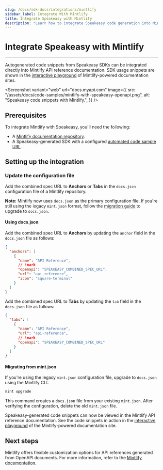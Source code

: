 ```yaml
---
slug: /docs/sdk-docs/integrations/mintlify
sidebar_label: Integrate With Mintlify
title: Integrate Speakeasy with Mintlify
description: "Learn how to integrate Speakeasy code generation into Mintlify docs."
---
```



# Integrate Speakeasy with Mintlify

---

Autogenerated code snippets from Speakeasy SDKs can be integrated directly into Mintlify API reference documentation. SDK usage snippets are shown in the [interactive playground](https://mintlify.com/docs/api-playground/overview) of Mintlify-powered documentation sites.

<Screenshot
  variant="web"
  url="docs.myapi.com"
  image={{
    src: "/assets/docs/code-samples/mintlify-with-speakeasy-openapi.png",
    alt: "Speakeasy code snippets with Mintlify.",
  }}
/>

## Prerequisites

To integrate Mintlify with Speakeasy, you'll need the following:

- A [Mintlify documentation repository](https://mintlify.com/docs/quickstart#creating-the-repository).
- A Speakeasy-generated SDK with a configured [automated code sample URL](/docs/sdk-docs/code-samples/automated-code-sample-urls).

## Setting up the integration

<GetPublicUrlSnippet />

### Update the configuration file

Add the combined spec URL to **Anchors** or **Tabs** in the `docs.json` configuration file of a Mintlify repository.

**Note:** Mintlify now uses `docs.json` as the primary configuration file. If you're still using the legacy `mint.json` format, follow the [migration guide](https://mintlify.com/docs/settings#upgrading-from-mintjson) to upgrade to `docs.json`.

#### Using docs.json

Add the combined spec URL to **Anchors** by updating the `anchor` field in the `docs.json` file as follows:

```json docs.json
{
  "anchors": [
    {
      "name": "API Reference",
      // !mark
      "openapi": "SPEAKEASY_COMBINED_SPEC_URL",
      "url": "api-reference",
      "icon": "square-terminal"
    }
  ]
}
```

Add the combined spec URL to **Tabs** by updating the `tab` field in the `docs.json` file as follows:

```json docs.json
{
  "tabs": [
    {
      "name": "API Reference",
      "url": "api-reference",
      // !mark
      "openapi": "SPEAKEASY_COMBINED_SPEC_URL"
    }
  ]
}
```

#### Migrating from mint.json

If you're using the legacy `mint.json` configuration file, upgrade to `docs.json` using the Mintlify CLI:

```bash
mint upgrade
```

This command creates a `docs.json` file from your existing `mint.json`. After verifying the configuration, delete the old `mint.json` file.

Speakeasy-generated code snippets can now be viewed in the Mintlify API reference documentation. See the code snippets in action in the [interactive playground](https://mintlify.com/docs/api-playground/overview) of the Mintlify-powered documentation site.

## Next steps

Mintlify offers flexible customization options for API references generated from OpenAPI documents. For more information, refer to the [Mintlify documentation](https://mintlify.com/docs/api-playground/openapi/setup).
